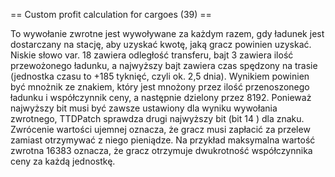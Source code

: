<noinclude>{{pl/Development/NewGRF/inne strony|en=newgrf-specs.tt-wiki.net/wiki/Callback:_Custom_profit_calculation_for_cargoes|pl=pl/Development/NewGRF/NFO Specs/Callback/Custom profit calculation for cargoes}}
</noinclude>== Custom profit calculation for cargoes (39) ==

To wywołanie zwrotne jest wywoływane za każdym razem, gdy ładunek jest dostarczany na stację, aby uzyskać kwotę, jaką gracz powinien uzyskać. Niskie słowo var. 18 zawiera odległość transferu, bajt 3 zawiera ilość przewożonego ładunku, a najwyższy bajt zawiera czas spędzony na trasie (jednostka czasu to +185 tyknięć, czyli ok. 2,5 dnia). Wynikiem powinien być mnożnik ze znakiem, który jest mnożony przez ilość przenoszonego ładunku i współczynnik ceny, a następnie dzielony przez 8192. Ponieważ najwyższy bit musi być zawsze ustawiony dla wyniku wywołania zwrotnego, TTDPatch sprawdza drugi najwyższy bit (bit 14 ) dla znaku. Zwrócenie wartości ujemnej oznacza, że ​​gracz musi zapłacić za przelew zamiast otrzymywać z niego pieniądze. Na przykład maksymalna wartość zwrotna 16383 oznacza, że ​​gracz otrzymuje dwukrotność współczynnika ceny za każdą jednostkę.
<!--[[Category:Callbacks]]-->